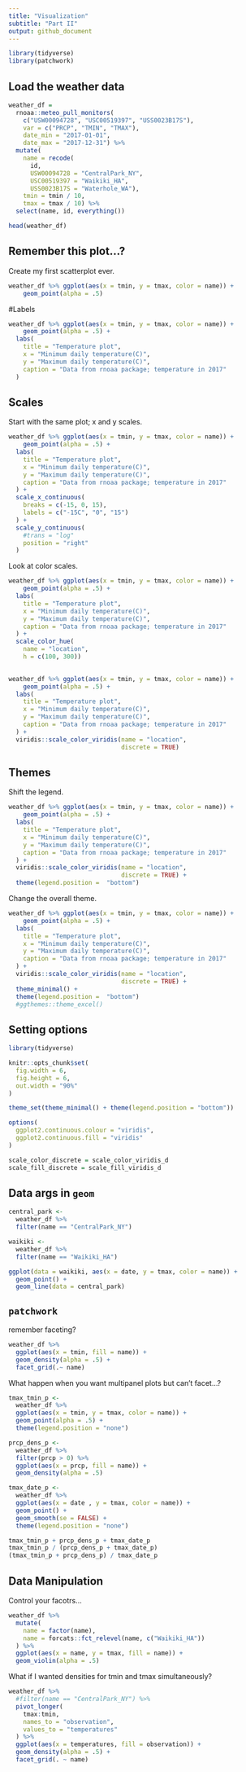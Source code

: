 ```yaml
---
title: "Visualization"
subtitle: "Part II"
output: github_document
---
```


```r
library(tidyverse)
library(patchwork)
```

## Load the weather data

```r
weather_df = 
  rnoaa::meteo_pull_monitors(
    c("USW00094728", "USC00519397", "USS0023B17S"),
    var = c("PRCP", "TMIN", "TMAX"), 
    date_min = "2017-01-01",
    date_max = "2017-12-31") %>%
  mutate(
    name = recode(
      id, 
      USW00094728 = "CentralPark_NY", 
      USC00519397 = "Waikiki_HA",
      USS0023B17S = "Waterhole_WA"),
    tmin = tmin / 10,
    tmax = tmax / 10) %>%
  select(name, id, everything())

head(weather_df)
```

## Remember this plot...?

Create my first scatterplot ever.

```r
weather_df %>% ggplot(aes(x = tmin, y = tmax, color = name)) +
    geom_point(alpha = .5)
```

#Labels

```r
weather_df %>% ggplot(aes(x = tmin, y = tmax, color = name)) +
    geom_point(alpha = .5) +
  labs(
    title = "Temperature plot", 
    x = "Minimum daily temperature(C)", 
    y = "Maximum daily temperature(C)", 
    caption = "Data from rnoaa package; temperature in 2017"
  )
```
## Scales

Start with the same plot; x and y scales.
```r
weather_df %>% ggplot(aes(x = tmin, y = tmax, color = name)) +
    geom_point(alpha = .5) +
  labs(
    title = "Temperature plot", 
    x = "Minimum daily temperature(C)", 
    y = "Maximum daily temperature(C)", 
    caption = "Data from rnoaa package; temperature in 2017"
  ) +
  scale_x_continuous(
    breaks = c(-15, 0, 15), 
    labels = c("-15C", "0", "15")
  ) +
  scale_y_continuous(
    #trans = "log"
    position = "right"
  )
```
Look at color scales.

```r
weather_df %>% ggplot(aes(x = tmin, y = tmax, color = name)) +
    geom_point(alpha = .5) +
  labs(
    title = "Temperature plot", 
    x = "Minimum daily temperature(C)", 
    y = "Maximum daily temperature(C)", 
    caption = "Data from rnoaa package; temperature in 2017"
  ) +
  scale_color_hue(
    name = "location", 
    h = c(100, 300))
  
```


```r
weather_df %>% ggplot(aes(x = tmin, y = tmax, color = name)) +
    geom_point(alpha = .5) +
  labs(
    title = "Temperature plot", 
    x = "Minimum daily temperature(C)", 
    y = "Maximum daily temperature(C)", 
    caption = "Data from rnoaa package; temperature in 2017"
  ) +
  viridis::scale_color_viridis(name = "location", 
                               discrete = TRUE)
```

## Themes

Shift the legend.
```r
weather_df %>% ggplot(aes(x = tmin, y = tmax, color = name)) +
    geom_point(alpha = .5) +
  labs(
    title = "Temperature plot", 
    x = "Minimum daily temperature(C)", 
    y = "Maximum daily temperature(C)", 
    caption = "Data from rnoaa package; temperature in 2017"
  ) +
  viridis::scale_color_viridis(name = "location", 
                               discrete = TRUE) +
  theme(legend.position =  "bottom")
```
Change the overall theme.

```r
weather_df %>% ggplot(aes(x = tmin, y = tmax, color = name)) +
    geom_point(alpha = .5) +
  labs(
    title = "Temperature plot", 
    x = "Minimum daily temperature(C)", 
    y = "Maximum daily temperature(C)", 
    caption = "Data from rnoaa package; temperature in 2017"
  ) +
  viridis::scale_color_viridis(name = "location", 
                               discrete = TRUE) +
  theme_minimal() +
  theme(legend.position =  "bottom")
  #ggthemes::theme_excel()
```
## Setting options

```r
library(tidyverse)

knitr::opts_chunk$set(
  fig.width = 6,
  fig.height = 6, 
  out.width = "90%"
)

theme_set(theme_minimal() + theme(legend.position = "bottom"))

options(
  ggplot2.continuous.colour = "viridis",
  ggplot2.continuous.fill = "viridis"
)

scale_color_discrete = scale_color_viridis_d
scale_fill_discrete = scale_fill_viridis_d
```

## Data args in `geom`

```r
central_park <-
  weather_df %>% 
  filter(name == "CentralPark_NY")

waikiki <-
  weather_df %>% 
  filter(name == "Waikiki_HA")

ggplot(data = waikiki, aes(x = date, y = tmax, color = name)) +
  geom_point() +
  geom_line(data = central_park)
```
## `patchwork`

remember faceting?

```r
weather_df %>% 
  ggplot(aes(x = tmin, fill = name)) +
  geom_density(alpha = .5) +
  facet_grid(.~ name)
```
What happen when you want multipanel plots but can't facet...?

```r
tmax_tmin_p <-
  weather_df %>% 
  ggplot(aes(x = tmin, y = tmax, color = name)) +
  geom_point(alpha = .5) +
  theme(legend.position = "none")

prcp_dens_p <-
  weather_df %>% 
  filter(prcp > 0) %>% 
  ggplot(aes(x = prcp, fill = name)) +
  geom_density(alpha = .5)

tmax_date_p <-
  weather_df %>% 
  ggplot(aes(x = date , y = tmax, color = name)) +
  geom_point() +
  geom_smooth(se = FALSE) +
  theme(legend.position = "none")

tmax_tmin_p + prcp_dens_p + tmax_date_p
tmax_tmin_p / (prcp_dens_p + tmax_date_p)
(tmax_tmin_p + prcp_dens_p) / tmax_date_p
```
## Data Manipulation

Control your facotrs...
```r
weather_df %>% 
  mutate(
    name = factor(name),
    name = forcats::fct_relevel(name, c("Waikiki_HA"))
  ) %>% 
  ggplot(aes(x = name, y = tmax, fill = name)) +
  geom_violin(alpha = .5)
```
What if  I wanted densities for tmin and tmax simultaneously?

```r
weather_df %>% 
  #filter(name == "CentralPark_NY") %>% 
  pivot_longer(
    tmax:tmin,
    names_to = "observation", 
    values_to = "temperatures"
  ) %>% 
  ggplot(aes(x = temperatures, fill = observation)) +
  geom_density(alpha = .5) +
  facet_grid(. ~ name)
```

